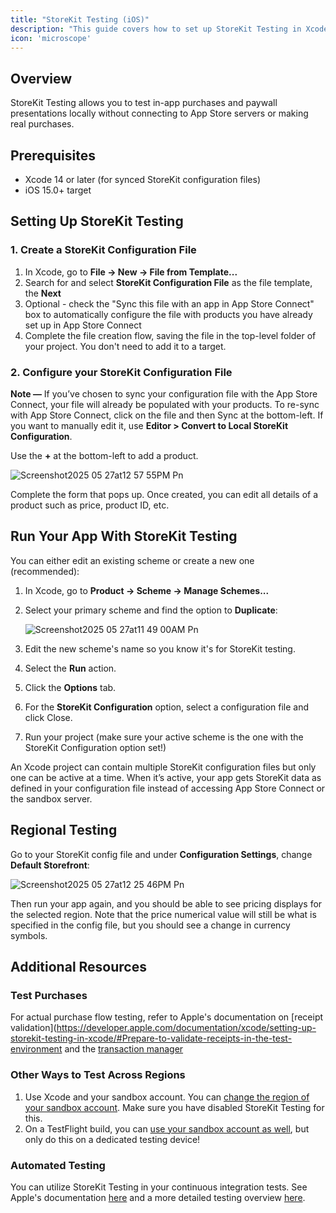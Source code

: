 ```yaml
---
title: "StoreKit Testing (iOS)"
description: "This guide covers how to set up StoreKit Testing in Xcode to test paywall displays across different regions and configurations."
icon: 'microscope'
---
```


## Overview

StoreKit Testing allows you to test in-app purchases and paywall presentations locally without connecting to App Store servers or making real purchases.

## Prerequisites

- Xcode 14 or later (for synced StoreKit configuration files)
- iOS 15.0\+ target

## Setting Up StoreKit Testing

### 1. Create a StoreKit Configuration File

1. In Xcode, go to **File → New → File from Template...**
2. Search for and select **StoreKit Configuration File** as the file template, the **Next**
3. Optional - check the "Sync this file with an app in App Store Connect" box to automatically configure the file with products you have already set up in App Store Connect
4. Complete the file creation flow, saving the file in the top-level folder of your project. You don't need to add it to a target.

### 2. Configure your StoreKit Configuration File

**Note —** If you’ve chosen to sync your configuration file with the App Store Connect, your file will already be populated with your products. To re-sync with App Store Connect, click on the file and then Sync at the bottom-left. If you want to manually edit it, use **Editor \> Convert to Local StoreKit Configuration**.

Use the **\+** at the bottom-left to add a product.

![Screenshot2025 05 27at12 57 55PM Pn](/images/Screenshot2025-05-27at12.57.55PM.png)

Complete the form that pops up. Once created, you can edit all details of a product such as price, product ID, etc.

## Run Your App With StoreKit Testing

You can either edit an existing scheme or create a new one (recommended):

1. In Xcode, go to **Product → Scheme → Manage Schemes...**
2. Select your primary scheme and find the option to **Duplicate**:

   ![Screenshot2025 05 27at11 49 00AM Pn](/images/Screenshot2025-05-27at11.49.00AM.png)
3. Edit the new scheme's name so you know it's for StoreKit testing.
4. Select the **Run** action.
5. Click the **Options** tab.
6. For the **StoreKit Configuration** option, select a configuration file and click Close.
7. Run your project (make sure your active scheme is the one with the StoreKit Configuration option set\!)

An Xcode project can contain multiple StoreKit configuration files but only one can be active at a time. When it’s active, your app gets StoreKit data as defined in your configuration file instead of accessing App Store Connect or the sandbox server.

## Regional Testing

Go to your StoreKit config file and under **Configuration Settings**, change **Default Storefront**:

![Screenshot2025 05 27at12 25 46PM Pn](/images/Screenshot2025-05-27at12.25.46PM.png)

Then run your app again, and you should be able to see pricing displays for the selected region. Note that the price numerical value will still be what is specified in the config file, but you should see a change in currency symbols.

## Additional Resources

### Test Purchases

For actual purchase flow testing, refer to Apple's documentation on [receipt validation](https://developer.apple.com/documentation/xcode/setting-up-storekit-testing-in-xcode/#Prepare-to-validate-receipts-in-the-test-environment and the [transaction manager](https://developer.apple.com/documentation/xcode/testing-in-app-purchases-with-storekit-transaction-manager-in-code)

### Other Ways to Test Across Regions

1. Use Xcode and your sandbox account. You can [change the region of your sandbox account](https://developer.apple.com/documentation/storekit/testing-in-app-purchases-with-sandbox#Test-In-App-Purchases-for-all-regions). Make sure you have disabled StoreKit Testing for this.
2. On a TestFlight build, you can [use your sandbox account as well](https://developer.apple.com/documentation/storekit/testing-in-app-purchases-with-sandbox#Sign-in-to-your-Sandbox-Apple-Account-for-a-TestFlight-app), but only do this on a dedicated testing device\!

### Automated Testing

You can utilize StoreKit Testing in your continuous integration tests. See Apple's documentation [here](https://developer.apple.com/documentation/StoreKitTest) and a more detailed testing overview [here](https://developer.apple.com/documentation/StoreKit/testing-at-all-stages-of-development-with-xcode-and-the-sandbox).